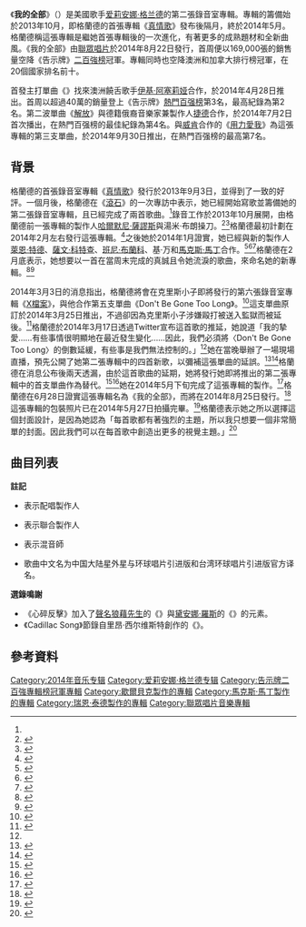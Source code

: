 {{NoteTA 
|G1=Show
|G2=Music
|G3=Ariana Grande
|T=zh-hans:我的全部 (爱莉安娜·格兰德专辑);zh-hant:我的全部 (亞莉安娜·格蘭德專輯)
|1=zh-hans:我的全部 (爱莉安娜·格兰德专辑);zh-hant:我的全部 (亞莉安娜·格蘭德專輯)
}}
{{Infobox album
| name       = ''My Everything''<br/>我的全部
| type       = studio
| artist     = [[爱莉安娜·格兰德|爱莉安娜·格兰德]]
| cover      = Ariana Grande My Everything 2014 album artwork.png
| border     = yes
| alt        =
| released   = {{Start date|2014|8|25}}
| recorded   = 2013年10月至2014年5月
| venue      =
| studio     = {{collapsible list|title={{nobold|以下}}|{{plainlist|
*{{tsl|en|Conway Recording Studios}}，Record Plant Studios，Hollywood and Zeddi Studios和Vietom Studios<br><small>（[[加利福尼亚州|加利福尼亚州]][[洛杉矶|洛杉矶]]）</small>
*{{tsl|en|Wolf Cousins Studios}}和P.S Studios<br><small>（瑞典[[斯德哥尔摩|斯德哥尔摩]]）</small>
*Matzah Ball Studios和Doe Studios<br><small>（[[纽约|纽约]]）</small>
}}}}
| genre      = {{flatlist|
* [[流行_(音樂類型)|流行]]
* [[当代节奏布鲁斯|節奏藍調]]
}}
| length     = 40:31
| label      = [[聯眾唱片|聯眾]]
| producer   = {{flatlist|
* [[斯库特·布劳恩|斯库特·布劳恩]]{{small|（[[執行製作人|執行製作]]）}}
* 温迪·戈尔茨坦{{small|（執行製作）}}
* [[爱莉安娜·格兰德|爱莉安娜·格兰德]]{{small|（執行製作）}}
* [[马克斯·马丁|马克斯·马丁]]
*[[歇爾貝克_(唱片製作人)|歇爾貝克]]
*[[班尼·布兰科|班尼·布兰科]]
*{{tsl|en|Savan Kotecha|萨万·科特查}}
*[[瑞恩·泰德|瑞恩·泰德]]
*{{tsl|en|Tommy Brown (record producer)|汤米·布朗}}
*{{tsl|en|Rodney Jerkins|罗德尼·杰金斯|Darkchild}}
*{{tsl|en|Ilya Salmanzadeh|伊利亚·萨尔曼扎德}}
*[[捷德|捷德]]
*{{tsl|en|Key Wane|基·万}}
*{{tsl|en|Pop & Oak}}
}}
| prev_title = 《{{tsl|en|Christmas Kisses||Christmas Kisses}}》
| prev_year  = 2013
| this_album = 《'''我的全部'''》<br/>（2014年）
| next_title = 《[[The_Remix|The Remix]]》
| next_year  = 2015
| misc       = {{Extra chronology
 | artist     = [[爱莉安娜·格兰德|爱莉安娜·格兰德]]录音室专辑
 | type       = studio
 | prev_title = 《[[挚爱_(爱莉安娜·格兰德专辑)|挚爱]]》
 | prev_year  = 2013
 | title      = 《我的全部》
 | year       = 2014
 | next_title = 《[[危险女人|危险女人]]》
 | next_year  = 2016
}}{{Singles
 | name        = 我的全部
 | type        = studio
 | single1     = 《{{tsl|en|Problem (song)|愛情麻煩|愛情麻煩}}》
 | single1date = 2014年4月28日
 | single2     = 《[[释放_(爱莉安娜·格兰德歌曲)|释放]]》
 | single2date = 2014年7月2日
 | single3     = 《[[砰砰|砰砰]]》
 | single3date = 2014年7月28日
 | single4     = 《[[用力爱我|用力爱我]]》
 | single4date = 2014年9月30日
 | single5     = 《[[下不為例|下不為例]]》
 | single5date = 2015年2月10日
}}
}}

《'''我的全部'''》（{{lang-en|''My Everything''}}）是美國歌手[[爱莉安娜·格兰德|爱莉安娜·格兰德]]的第二張錄音室專輯。專輯的籌備始於2013年10月，即格蘭德的首張專輯《[[真情歌_(亞莉安娜·格蘭德專輯)|真情歌]]》發布後隔月，終於2014年5月。格蘭德稱這張專輯是繼她首張專輯後的一次進化，有著更多的成熟題材和全新曲風。《我的全部》由[[Republic_Records|聯眾唱片]]於2014年8月22日發行，首周便以169,000張的銷售量空降《告示牌》[[告示牌二百強專輯榜|二百強榜]]冠軍。專輯同時也空降澳洲和加拿大排行榜冠軍，在20個國家排名前十。

首發主打單曲《{{tsl|en|Problem (song)|愛情麻煩|愛情麻煩}}》找來澳洲饒舌歌手[[伊基·阿塞莉娅|伊基·阿塞莉娅]]合作，於2014年4月28日推出。首周以超過40萬的銷量登上《告示牌》[[告示牌熱門100單曲榜|熱門百强榜]]第3名，最高紀錄為第2名。第二波單曲《[[释放_(爱莉安娜·格兰德歌曲)|解放]]》與德籍俄裔音樂家兼製作人[[捷德|捷德]]合作，於2014年7月2日首次播出，在熱門百强榜的最佳紀錄為第4名。與[[威肯|威肯]]合作的《[[用力爱我|用力愛我]]》為這張專輯的第三支單曲，於2014年9月30日推出，在熱門百强榜的最高第7名。

==背景==
{{Quote box
| quote  = 「這正是我想要做出一點變化的專輯。我並不想要讓它聽起來像是《真情歌》延伸。我想使它聽起來像是一次進化。我想探索更多的音調，並做出一些嘗試。我有一大堆令我感到興奮的點子，也有很多東西要嘗試。」
| source =格蘭德，專輯冊頁。<ref name=Extension>{{cite web|last1=Krishnamurthy|first1=Sowmya|title=Q&A: Ariana Grande on 'Yours Truly' and Judging Miley Cyrus|url=http://www.rollingstone.com/music/news/q-a-ariana-grande-on-yours-truly-and-judging-miley-cyrus-20130911|website=Rolling Stone|date=2013-09-11|accessdate=2014-11-18|archive-date=2018-04-07|archive-url=https://web.archive.org/web/20180407120351/https://www.rollingstone.com/music/news/q-a-ariana-grande-on-yours-truly-and-judging-miley-cyrus-20130911|dead-url=no}}</ref>
| width  = 25%
| align  = left
}}
格蘭德的首張錄音室專輯《[[真情歌_(亞莉安娜·格蘭德專輯)|真情歌]]》發行於2013年9月3日，並得到了一致的好評。一個月後，格蘭德在《[[滾石_(雜誌)|滾石]]》的一次專訪中表示，她已經開始寫歌並籌備她的第二張錄音室專輯，且已經完成了兩首歌曲。<ref name="Extension" />錄音工作於2013年10月展開，由格蘭德前一張專輯的製作人[[哈爾默尼·薩謬斯|哈爾默尼·薩謬斯]]與湯米·布朗操刀。<ref>{{cite web|title=Ariana Grande Twitter announces she's working on second album in studio|url=http://www.musictimes.com/articles/3392/20140113/ariana-grande-twitter-announces-shes-working-second-album-studio.htm|publisher=Music Times|date=2014-01-13|first=Carolyn|last=Menyes|accessdate=2014-11-18|archive-date=2019-04-05|archive-url=https://web.archive.org/web/20190405004711/https://www.musictimes.com/articles/3392/20140113/ariana-grande-twitter-announces-shes-working-second-album-studio.htm|dead-url=no}}</ref><ref name="Ridiculous">{{cite web|last1=Joanne|first1=Dorke|title=Ariana Grande Confirms New Song 'Ridiculous'|url=http://www.mtv.co.uk/ariana-grande/news/ariana-grande-confirms-new-song-ridiculous|website=MTV News UK|date=2013-10-13|accessdate=2014-11-18|archive-date=2019-04-02|archive-url=https://web.archive.org/web/20190402115430/http://www.mtv.co.uk/ariana-grande/news/ariana-grande-confirms-new-song-ridiculous|dead-url=no}}</ref>格蘭德最初計劃在2014年2月左右發行這張專輯。<ref>{{cite web|title=Ariana Grande Starts Working On Her Second Album|url=http://www.disneydreaming.com/2013/10/31/ariana-grande-starts-working-on-her-second-album/|work=Disneydreaming.com|date=2013-10-31|first=Disney Dreaming|accessdate=2014-11-18|deadurl=yes|archiveurl=https://web.archive.org/web/20131203014804/http://www.disneydreaming.com/2013/10/31/ariana-grande-starts-working-on-her-second-album/|archivedate=2013-12-03}}</ref>之後她於2014年1月證實，她已經與新的製作人[[萊恩·特德|萊恩·特德]]、[[薩文·科特查|薩文·科特查]]、[[班尼·布蘭科|班尼·布蘭科]]、基·万和[[馬克斯·馬丁|馬克斯·馬丁]]合作。<ref>{{cite web|last=Lee|first=Christina|title=Ariana Grande Talks Working With Max Martin For Second Album|url=http://www.idolator.com/7503309/ariana-grande-second-album-producers-max-martin|publisher=SpinMedia|date=2014-01-27|accessdate=2014-11-18|archive-date=2021-02-21|archive-url=https://web.archive.org/web/20210221010218/https://www.idolator.com/7503309/ariana-grande-second-album-producers-max-martin|dead-url=no}}</ref><ref>{{cite web|last=Fox|first=Sarah|title=Ariana Grande back to work in the studio, recording second album|url=http://theslanted.com/2014/01/12960/ariana-grande-back-to-work-in-the-studio-recording-second-album/|publisher=Grimm Media Publications LLC|date=2014-01-13|accessdate=2014-11-18|archive-date=2019-06-29|archive-url=https://web.archive.org/web/20190629065828/https://theslanted.com/2014/01/12960/ariana-grande-back-to-work-in-the-studio-recording-second-album/|dead-url=no}}</ref><ref>{{cite web|last1=Lipshutz|first1=Jason|title=Ariana Grande Talks 'Problem' Single & Second Album, Due Out August/September|url=http://www.billboard.com/articles/columns/pop-shop/6070079/ariana-grande-talks-problem-single-second-album-due-out|website=Billboard|date=2014-04-28|accessdate=2014-11-18|archive-date=2014-05-01|archive-url=https://web.archive.org/web/20140501095225/http://www.billboard.com/articles/columns/pop-shop/6070079/ariana-grande-talks-problem-single-second-album-due-out|dead-url=no}}</ref>格蘭德在2月底表示，她想要以一首在當周末完成的真誠且令她流淚的歌曲，來命名她的新專輯。<ref>{{cite web|last1=Grande|first1=Ariana|title=progress update! I think I want to name the album...|url=https://www.facebook.com/arianagrande/posts/10151965028436027?stream_ref=10|website=Facebook|date=2014-02-25|accessdate=2014-11-18|archive-date=2020-08-08|archive-url=https://web.archive.org/web/20200808073045/https://www.facebook.com/arianagrande/posts/10151965028436027?stream_ref=10|dead-url=no}}</ref><ref>{{cite web|last1=Smith|first1=Carl|title=Ariana Grande Teases Her Second Album: "It's Very Special and Honest'|url=http://www.sugarscape.com/main-topics/music/1020852/ariana-grande-teases-her-second-album-its-very-special-and-honest|website=Sugar Scape|date=2014-02-25|accessdate=2014-11-18|archive-date=2014-10-20|archive-url=https://web.archive.org/web/20141020003301/http://www.sugarscape.com/main-topics/music/1020852/ariana-grande-teases-her-second-album-its-very-special-and-honest|dead-url=no}}</ref>

2014年3月3日的消息指出，格蘭德將會在克里斯小子即將發行的第六張錄音室專輯《[[X檔案_(克里斯小子專輯)|X檔案]]》，與他合作第五支單曲《Don't Be Gone Too Long》。<ref>{{cite web|last=Wass|first=Mike|title=Ariana Grande’s Duet With Chris Brown Is Apparently Called "Don't Be Gone Too Long"|url=http://www.idolator.com/7508177/ariana-grande-duet-chris-brown-dont-be-gone-too-long|publisher=SpinMedia|date=2014-03-03|accessdate=2014-11-18|archive-date=2014-11-05|archive-url=https://web.archive.org/web/20141105172446/http://www.idolator.com/7508177/ariana-grande-duet-chris-brown-dont-be-gone-too-long|dead-url=no}}</ref>這支單曲原訂於2014年3月25日推出，不過卻因為克里斯小子涉嫌毆打被送入監獄而被延後。<ref name=":1">{{cite web|last=Wass|first=Mike|title=Chris Brown And Ariana Grande's Duet "Don't Be Gone Too Long" Has Been Postponed|url=http://www.idolator.com/7510240/chris-brown-ariana-grande-duet-postponed|publisher=SpinMedia|date=2014-03-17|accessdate=2014-11-18|archive-date=2014-10-18|archive-url=https://web.archive.org/web/20141018181543/http://www.idolator.com/7510240/chris-brown-ariana-grande-duet-postponed|dead-url=no}}</ref>格蘭德於2014年3月17日透過Twitter宣布這首歌的推延，她說道「我的摯愛……有些事情很明顯地在最近發生變化……因此，我們必須將〈Don't Be Gone Too Long〉的倒數延緩，有些事是我們無法控制的。」<ref name=":1" />她在當晚舉辦了一場現場直播，預先公開了她第二張專輯中的四首新歌，以彌補這張單曲的延誤。<ref>{{cite web|last=Inocencio|first=Marc|title=Ariana Grande Teases Four New Songs During LiveStream: Listen|url=http://www.ryanseacrest.com/2014/03/24/ariana-grande-teases-four-news-song-during-livestream-listen/|publisher=Ryan Seacrest Productions|access-date=2015-02-16|archive-date=2014-05-10|archive-url=https://web.archive.org/web/20140510030414/http://www.ryanseacrest.com/2014/03/24/ariana-grande-teases-four-news-song-during-livestream-listen/|dead-url=no}}</ref><ref name=Livesteam>{{cite web|last1=Garibaldi|first1=Christina|title=Ariana Grande Teases New Music In Livestream…And Everyone Missed It?|url=http://www.mtv.com/news/1724688/ariana-grande-teases-new-music-in-livestreamand-everyone-missed-it/|website=MTV|date=2014-03-24|access-date=2015-02-16|archive-date=2020-11-26|archive-url=https://web.archive.org/web/20201126074649/http://www.mtv.com/news/1724688/ariana-grande-teases-new-music-in-livestreamand-everyone-missed-it/|dead-url=no}}</ref>格蘭德在消息公布後兩天透漏，由於這首歌曲的延期，她將發行她即將推出的第二張專輯中的首支單曲作為替代。<ref>{{cite web|last=Grande|first=Ariana|title=now you'll be getting my 1st|url=https://twitter.com/ArianaGrande/status/446445506508898304|publisher=Twitter|access-date=2015-02-16|archive-date=2016-03-10|archive-url=https://web.archive.org/web/20160310095938/https://twitter.com/arianagrande/status/446445506508898304|dead-url=no}}</ref><ref>{{cite web|title=Grande confirms Brown single is on hold|url=http://www.covermg.com/grande-confirms-brown-single-is-on-hold/|publisher=Think Agency|deadurl=yes|archiveurl=https://web.archive.org/web/20140518025642/http://www.covermg.com/grande-confirms-brown-single-is-on-hold/|archivedate=2014-05-18}}</ref>她在2014年5月下旬完成了這張專輯的製作。<ref>{{cite web|title=Ariana Grande Is Completing Her Sophomore Album This Week|url=http://www.disneydreaming.com/2014/05/23/ariana-grande-is-completing-her-sophomore-album-this-week/|website=Disney Dreaming|date=2014-05-23|deadurl=yes|archiveurl=https://web.archive.org/web/20140714130149/http://www.disneydreaming.com/2014/05/23/ariana-grande-is-completing-her-sophomore-album-this-week/|archivedate=2014-07-14}}</ref>格蘭德在6月28日證實這張專輯名為《我的全部》，而將在2014年8月25日發行。<ref>{{cite web|last1=Peters|first1=Mitchell|title=Ariana Grande Announces Second Album 'My Everything,' Teases 'Break Free' Video|url=http://www.billboard.com/articles/columns/pop-shop/6141064/ariana-grande-announces-second-album-my-everything-teases-break-free-zedd|website=Billboard|accessdate=2014-06-29|archive-date=2019-04-12|archive-url=https://web.archive.org/web/20190412154514/https://www.billboard.com/articles/columns/pop-shop/6141064/ariana-grande-announces-second-album-my-everything-teases-break-free-zedd|dead-url=no}}</ref>這張專輯的包裝照片已在2014年5月27日拍攝完畢。<ref>{{cite web|title=Ariana Grande Teases “Problem” Music Video: It’s Coming Soon!|url=http://www.bopandtigerbeat.com/2014/05/ariana-grande-teases-problem-music-video-its-coming-soon/|website=[[虎韻|Tiger Beat]]|date=2014-05-28|access-date=2015-02-16|archive-url=https://web.archive.org/web/20150101213431/http://www.bopandtigerbeat.com/2014/05/ariana-grande-teases-problem-music-video-its-coming-soon/|archive-date=2015-01-01|dead-url=yes}}</ref>格蘭德表示她之所以選擇這個封面設計，是因為她認為「每首歌都有著強烈的主題，所以我只想要一個非常簡單的封面。因此我們可以在每首歌中創造出更多的視覺主題。」<ref name=ExclusiveContent>{{cite web|title=Ariana Grande Announces Exclusive Concert!|url=https://www.youtube.com/watch?v=NorphRjDAyc|website=Youtube|accessdate=2014-06-29|archive-date=2014-08-24|archive-url=https://web.archive.org/web/20140824184806/https://www.youtube.com/watch?v=NorphRjDAyc|dead-url=no}}</ref>

==曲目列表==
{{Track listing
| extra_column = 製作人
| total_length = 40:31
| headline = 《我的全部》{{nobold|– 標準版}}<ref>{{cite web|title=iTunes – Music – My Everything by Ariana Grande|url=https://itunes.apple.com/nz/album/my-everything/id894328871|publisher=[[ITunes_Store|iTunes Store]] (NZ). [[蘋果公司|蘋果公司]]|accessdate=2014-07-01|archive-date=2019-04-02|archive-url=https://web.archive.org/web/20190402132252/https://itunes.apple.com/nz/album/my-everything/id894328871|dead-url=no}}</ref>
| title1 = 《開場》<br>"Intro"
| writer1 = {{flatlist|
* {{tsl|en|Tommy Brown (record producer)|汤米·布朗}}
* {{tsl|en|Victoria Monet|维多利亚·莫奈|维多利亚·麦卡恩斯}}
* [[爱莉安娜·格兰德|爱莉安娜·格兰德]]
}}
| extra1 = 布朗
| length1 = 1:20
| title2 = 《{{tsl|en|Problem (song)|愛情麻煩|愛情麻煩}}》<br>"Problem"
| note2 = [[伊基·阿塞莉娅|伊基·阿塞莉娅]]助陣演唱
| writer2 = {{flatlist|
* {{tsl|en|Ilya Salmanzadeh|伊利亚·萨尔曼扎德}}
* [[马克斯·马丁|马克斯·马丁]]
* {{tsl|en|Savan Kotecha|萨万·科特查}}
* [[伊基·阿塞莉娅|阿米菲斯特·凱莉]]
* 亞莉安娜<ref name="rollingstone.com">Greene, Andy (May 22, 2014)|[[爱莉安娜·格兰德e|爱莉安娜·格兰德e]] [https://www.rollingstone.com/music/news/how-ariana-grande-and-max-martin-made-problem-the-song-of-the-summer-20140522 "How Ariana Grande and Max Martin Made 'Problem' the Song of the Summer"]. ''[[滾石_(雜誌)|Rolling Stone]]''. Retrieved November 23, 2015.</ref><!-- Per the album's booklet, she's also listed as a songwriter -->
}}
| extra2 = {{flatlist|
* 馬丁
* {{tsl|en|Ilya Salmanzadeh|伊利亚·萨尔曼扎德|伊利亚}}
* [[歇爾貝克_(唱片製作人)|歇爾貝克]]
* {{tsl|en|Carolina Liar|卡罗莱纳骗子|彼得·卡尔松}}{{ref|a|[a]}}
}}
| length2 = 3:13
| title3 = 《[[下不為例|下不為例]]》<br>"One Last Time"
| writer3 = {{flatlist|
* [[大衛·庫塔_(DJ)|大衛·庫塔]]
* 科特查
* {{tsl|en|Giorgio Tuinfort|乔治·图伊福特}}
* [[拉米·雅各布|拉米·雅各布]]
* {{tsl|en|Carl Falk|卡尔·福克}}
}}
| extra3 = {{flatlist|
* 福克
* [[拉米·雅各布|拉米]]
* 伊利亞{{ref|b|[b]}}
* 图伊福特{{ref|b|[b]}}
* 科特查{{ref|a|[a]}}
}}
| length3 = 3:17
| title4 = 《徒勞無功》<br>"Why Try"
| writer4 = {{flatlist|
* [[班尼·布兰科|班尼·布兰科]]
* [[瑞恩·泰德|瑞恩·泰德]]
* {{tsl|en|Ammar Malik|阿玛尔·马利克}}
* {{tsl|en|Noel Zancanella|诺尔·赞卡内拉}}
}}
| extra4 = {{flatlist|
* 泰德
* [[班尼·布兰科|班尼·布兰科]]
* 赞卡尼亚
}}
| length4 = 3:31
| title5 = 《[[释放_(爱莉安娜·格兰德歌曲)|解放]]》<br>"Break Free"
| note5 = [[捷德|捷德]]助陣製作
| writer5 = {{flatlist|
* [[捷德|安东·扎斯拉夫斯基]]
* 馬丁
* 科特查
}}
| extra5 = {{flatlist|
* 捷德
* 馬丁
}}
| length5 = 3:35
| title6 = 《{{tsl|en|Best Mistake|最美的錯誤}}》<br>"Best Mistake"
| note6 = [[大肖恩|大肖恩]]助陣演唱
| writer6 = {{flatlist|
* [[大肖恩|肖恩·安德森]]
* {{tsl|en|Key Wane|基·万|德韦恩·韦尔二世}}
* 亞莉安娜
}}
| extra6 = {{flatlist|
* {{tsl|en|Key Wane|基·万}}
* 辣酱{{ref|a|[a]}}
}}
| length6 = 3:53
| title7 = 《我的寶貝》<br>"Be My Baby"
| note7 = {{tsl|en|Cashmere Cat|羊絨貓}}助陣製作
| writer7 = {{flatlist|
* 列文
* {{tsl|en|Cashmere Cat|羊絨貓|马格纳斯·奥古斯特·赫伊贝尔}}
* {{tsl|en|Rock City (duo)||塞隆·托马斯}}
* {{tsl|en|Rock City (duo)||蒂莫西·托马斯}}
* {{tsl|en|Lido (musician)||彼得·洛斯内加尔德}}
}}
| extra7 = {{flatlist|
* 本尼·布兰科
* 羊绒猫
* {{tsl|en|Lido (musician)||利多}}
}}
| length7 = 3:36
| title8 = 《心碎反擊》<br>"Break Your Heart Right Back"
| note8 = [[唐納·葛洛佛|唐納·葛洛佛]]助陣演唱
| writer8 = {{flatlist|
* 柯比·多克雷
* {{tsl|en|Pop Wansel|波普·万塞尔|安德鲁·“Pop”·万塞尔}}
* {{tsl|en|Oak Felder|奥克·费尔德|沃伦·“奥克”·费尔德}}
* [[唐納·葛洛佛|唐納·葛洛佛]]
* {{tsl|en|Bernard Edwards|伯纳德·爱德华兹}}
* {{tsl|en|Nile Rodgers|尼罗·罗杰斯}}
* {{tsl|en|Stevie J|史蒂文·乔丹}}
* [[聲名狼藉先生|聲名狼藉先生]]
* [[尚恩·库姆斯|尚恩·库姆斯]]
* {{tsl|en|Mase|梅斯|梅森·贝塔}}
}}
| extra8 = {{tsl|en|Pop & Oak||Pop & Oak}}
| length8 = 4:13
| title9 = 《[[用力爱我|用力爱我]]》<br>"Love Me Harder"
| note9 = 與[[威肯|威肯]]合唱
| writer9 = {{flatlist|
* 馬丁
* 科特查
* {{tsl|en|Peter Svensson|彼得·斯文森}}
* {{tsl|en|Ali Payami|阿里·帕亚米}}
* [[威肯|亚伯·特斯法耶]]
* {{tsl|en|Belly (rapper)|貝利|艾哈迈德·巴尔舍}}
}}
| extra9 = {{flatlist|
* 帕亞米
* 斯文森
* 彼特{{ref|a|[a]}}
}}
| length9 = 3:56
| title10 = 《只要一點點》<br>"Just a Little Bit of Your Heart"
| writer10 = {{flatlist|
* [[哈利·斯泰爾斯|哈利·斯泰爾斯]]
* {{tsl|en|Carolina Liar|卡罗莱纳骗子|彼得·卡尔松}}
}}
| extra10 = {{flatlist|
* 约翰
* 彼特{{ref|a|[a]}}
}}
| length10 = 3:51
| title11 = 《上下其手》<br>"Hands on Me"
| note11 = {{tsl|en|ASAP Ferg}}助陣演唱
| writer11 = {{flatlist|
* {{tsl|en|Rodney Jerkins|罗德尼·杰金斯}}
* 艾丽西娅·蕾妮·威廉姆斯
* 阿德里安·比尔奇
* {{tsl|en|ASAP Ferg||小达罗德·弗格森}}
}}
| extra11 = {{flatlist|
* {{tsl|en|罗德尼·杰金斯||Darkchild}}
* {{tsl|en|Hollywood Hot Sauce|好萊塢辣醬|辣醬}}
}}
| length11 = 3:13
| title12 = 《我的全部》<br>"My Everything"
| writer12 = {{flatlist|
* 亞莉安娜
* 布朗
* 麦肯兹
* {{tsl|en|Taylor Parks|泰勒·帕克}}
}}
| extra12 = {{flatlist|
* 布朗
* 麦肯兹{{ref|a|[a]}}
}}
| length12 = 2:48
}}
{{Track listing
| extra_column = 製作人
| total_length = 51:10
| headline = 《我的全部》{{nobold|– 豪華版（加值曲目）}}<ref>{{cite web|title=iTunes – Music – My Everything (Deluxe) by Ariana Grande|ur價值https://itunes.apple.com/nz/album/my-everything-deluxe/id894161577|publisher=[[ITunes_Store|iTunes Store]] (NZ). [[蘋果公司|蘋果公司]]|accessdate=2014-07-01}}</ref>
| collapsed = yes
| title13 = 《[[砰砰|砰砰]]》<br>"Bang Bang"
| note13 = 與[[洁西·J|洁西·J]]和[[妮琪·米娜|妮琪·米娜]]合唱
| writer13 = {{flatlist|
* 馬丁
* 科特查
* {{tsl|en|Carolina Liar|卡罗莱纳骗子|里卡德·戈兰森}}
* [[妮琪·米娜|奥尼卡·瑪拉奇]]
}}
| extra13 = {{flatlist|
* 馬丁
* 戈兰森
* 伊利亞
* {{tsl|en|Kuk Harrell|库克·哈勒尔}}{{ref|a|[a]}}
}}
| length13 = 3:18
| title14 = 《唯一》<br>"Only 1"
| writer14 = {{flatlist|
* 亞莉安娜
* 布朗
* 特拉维斯·赛勒斯
* 麦肯兹
* 丹尼斯·詹金斯
}}
| extra14 = {{flatlist|
* 亞莉安娜
* 布朗
* 赛勒斯
* 麦肯兹{{ref|a|[a]}}
}}
| length14 = 3:14
| title15 = 《你不懂》<br>"You Don't Know Me"
| writer15 = {{flatlist|
* 亞莉安娜
* {{tsl|en|Harmony Samuels|哈莫尼·塞缪尔}}
* {{tsl|en|Carmen Reece|卡门·里斯|海伦·“卡门·里斯”·卡尔弗}}
* 艾尔·舍罗德·兰伯特
* 莫里斯·大卫·韦德
}}
| extra15 = {{flatlist|
* 塞缪尔斯
* Jo Blaq{{ref|a|[a]}}
}}
| length15 = 3:52
}}
{{Track listing
| extra_column = 製作人
| total_length =
| headline = 《我的全部》{{nobold|– 意大利版（加值曲目）}}<ref>{{cite web|url=http://www.universalmusic.it/pop/artista/disc''My Everything'' a/?ccidp=31Italian edition (bonus tracks)title=Ariana Grande My Everything Italian Edition – Album & cd –  Universal Music Pop|work=universalmusic.it|accessdate=2015-07-08}}{{Dead link|date=2019年11月 |bot=InternetArchiveBot |fix-attempted=yes }}</ref>
| collapsed = yes
| title16 = 《下不爲例》
| note16   = {{tsl|en|Fedez|费德斯}}助陣演唱
| writer16 = {{flatlist|
* 圭塔
* 科特查
* 图伊福特
* 雅库布
* 福克
}}
| extra16 = {{flatlist|
* 福克
* 雅库布
* 伊利亞{{ref|b|[b]}}
* 图伊福特{{ref|b|[b]}}
* 科特查{{ref|a|[a]}}
}}
| length16 = 3:18
| title17 = 《用力愛我》
| note17 = 亞莉安娜和威肯合唱）（亚历克斯·盖内亚重混版
| writer17 = {{flatlist|
* 馬丁
* 科特查
* 斯文森
* 帕亚米
* 特斯法耶
* 巴尔舍
}}
| extra17 = {{flatlist|
* 帕亚米
* 斯文森
* 彼特{{ref|a|[a]}}
}}
| length17 = 3:32
| length18 = 4:05
| title18 = 《下不爲例》
| note18    = 加佐重混版
| writer18 = {{flatlist|
* 圭塔
* 科特查
* 图伊福特
* 雅库布
* 福克
}}
| extra18 = {{flatlist|
* 福克
* 雅库布
* 伊利亞{{ref|b|[b]}}
* 图伊福特{{ref|b|[b]}}
* 科特查{{ref|a|[a]}}
}}
}}
{{Track listing
| extra_column = 製作人
| total_length =
| headline = 《我的全部》{{nobold|– 法國再版（加值曲目）}}<ref>{{cite web|url=http://musiqueProducer(s)ac.com/a8173663/Ariana-Grande-My''My Everything'' thing-NouveFrench new edition (bonus tracks)n-CD-album|title=My Everything (Nouvelle Édition)|work=Fnac.com|accessdate=2015-07-08}}{{Dead link|date=2019年11月 |bot=InternetArchiveBot |fix-attempted=yes }}</ref>

| collapsed = yes
| title16 = 《下不爲例》
| note16   = Attends-moi）（[[肯吉·季拉克|肯吉·季拉克]]助陣演唱
| writer16 = {{flatlist|
* 圭塔
* 科特查
* 图伊福特
* 雅库布
* 福克
}}
| extra16 = {{flatlist|
* 福克
* 雅库布
* 伊利亞{{ref|b|[b]}}
* 图伊福特{{ref|b|[b]}}
* 科特查{{ref|a|[a]}}
}}
| length16 = 3:14
| title17 = 《用力愛我》
| note17 = 與威肯合唱）（亚历克斯·盖内亚重混版
| writer17 = {{flatlist|
* 馬丁
* 科特查
* 斯文森
* 帕亚米
* 特斯法耶
* 巴尔谢
}}
| extra17 = {{flatlist|
* 帕亚米
* 斯文森
* 彼特{{ref|a|[a]}}
}}
| length17 = 3:32
| length18 = 4:05
| title18 = 《下不爲例》
| note18    = 加佐重混版
| writer18 = {{flatlist|
* 圭塔
* 科特查
* 图伊福特
* 雅库布
* 福克
}}
| extra18 = {{flatlist|
* 福克
* 雅库布
* 伊利亞{{ref|b|[b]}}
* 图伊福特{{ref|b|[b]}}
* 科特查{{ref|a|[a]}}
}}
}}
{{Track listing
| extra_column = 製作人
| total_length =
| headline = 《我的全部》{{nobold|– 比利時[[Fnac|Fnac]]豪華版（加值盤）}}<ref>{{cite web|url=http://www.fr.fnac.be/a7550427/Ariana-Grande-My-everythinBelgian dition-D deluxe edition (bonus disc)-album|title=My everything Edition Deluxe|work=Fnac.com|accessdate=2015-07-08}}</ref><ref>{{cite web|url=http://www.nl.fnac.be/a7550427/Ariana-Grande-My-Everything-Deluxe-Edition-Cd-album|title=My Everything (Deluxe Edition)|work=Fnac.com|accessdate=2015-07-08|archive-date=2015-07-09|archive-url=https://web.archive.org/web/20150709163550/http://www.nl.fnac.be/a7550427/Ariana-Grande-My-Everything-Deluxe-Edition-Cd-album|dead-url=no}}</ref>
| collapsed = yes
| title1 = 《愛情麻煩》
| note1 = 伊基·阿塞莉娅助陣演唱）（DJ Buddha Dub重混版
| writer1 = {{flatlist|
* 萨尔曼扎德
* 馬丁
* 科特查
* 凯莉
}}
| extra1 = {{flatlist|
* 馬丁
* 伊利亞
* 谢尔巴克
* 彼特{{ref|a|[a]}}
}}
| length1 = 6:52
| title2 = 《愛情麻煩》
| note2 = 伊基·阿塞莉娅助陣演唱) (DJ Class重混版
| writer2 = {{flatlist|
* 萨尔曼扎德
* 馬丁
* 科特查
* 凯莉
}}
| extra2 = {{flatlist|
* 馬丁
* 伊利亞
* 谢尔巴克
* 彼特{{ref|a|[a]}}
}}
| length2 = 5:15
}}
{{Track listing
| extra_column = 製作人
| total_length = 54:23
| headline = 《我的全部》{{nobold|– 拉丁美洲版（加值曲目）}}<ref>{{cite web|title=Mixup Producer(s)ic Store – Ariana Grande – My Everythin''My Everything'' uxe) (BonusLatin American edition (bonus track)l=http://www.mixup.com.mx/mixup/Product.aspx?sku=602537994854|publisher=Mixup.com|language=es|accessdate=2014-09-08|deadurl=yes|archiveurl=https://web.archive.org/web/20140911001854/http://www.mixup.com.mx/mixup/Product.aspx?sku=602537994854|archivedate=2014-09-11}}</ref>
| collapsed = yes
| title16 = 《愛情問題》
| note16 = 伊基·阿塞莉娅和[[J·巴爾文|J·巴爾文]]助陣演唱
| writer16 = {{flatlist|
* 萨尔曼扎德
* 馬丁
* 科特查
* 凯莉
}}
| extra16 = {{flatlist|
* 馬丁
* 伊利亞
* 谢尔巴克
* 彼特{{ref|a|[a]}}
}}
| length16 = 3:13
}}
{{Track listing
| extra_column = 製作人
| total_length = 57:45
| headline = 《我的全部》{{nobold|– [[沃爾瑪|沃爾瑪]]獨家版（加值曲目）}}<ref>{{cite web|url=http:Producer(s)ww.walmart.com/ip/My-Everything-Walma''My Everything'' uxe/38378160 沃尔玛|Walmarttl exclusive edition (bonus track)ything (Walmart Exclusive), Ariana Grande |publisher=Wal-Mart Stores, Inc. |accessdate=2014-08-31}}</ref>
| collapsed = yes
| title16 = 《愛情麻煩》
| note16 = 伊基·阿塞莉娅助陣演唱）（韦恩·G俱乐部混音
| writer16 = {{flatlist|
* 萨尔曼扎德
* 馬丁
* 科特查
* 凯莉
}}
| extra16 = {{flatlist|
* 馬丁
* 伊利亞
* 谢尔巴克
* 彼特{{ref|a|[a]}}
* 韦恩·G{{ref|c|[c]}}
}}
| length16 = 6:35
}}
{{Track listing
| extra_column = 製作人
| total_length = 57:27
| headline = 《我的全部》{{nobold|– [[目標百貨|塔吉特]]獨家版（加值曲目）}}<ref>{{cite web |url=htProducer(s)//www.target.com/p/ariana-grande-my-e''My Everything'' ing-deluxe-editio |2=Targetrg exclusive edition (bonus tracks)ive/-/A-15929972 |title=Ariana Grande – My Everything (Deluxe Edition) |publisher=Target |date=2013-03-27 |accessdate=2014-08-20 }}{{Dead link|date=2020年4月 |bot=InternetArchiveBot |fix-attempted=yes }}</ref>
| collapsed = yes
| title16 = 《Cadillac Song》
| writer16 = {{flatlist|
* 亞莉安娜
* 布朗
* 赛勒斯
* 麥肯兹
* {{tsl|en|Leon Sylvers III|里昂·西尔维斯特三世|里昂·西尔维斯特}}
}}
| extra16 = {{flatlist|
* 布朗
* 赛勒斯
* 麥肯兹{{ref|a|[a]}}
}}
| length16 = 2:52
| title17 = 《Too Close》
| writer17 = {{flatlist|
* 亞莉安娜
* 萨缪尔
* 卡尔弗
* 兰伯特
* 韦德
}}
| extra17 = {{flatlist|
* 萨缪尔
* Jo Blaq{{ref|a|[a]}}
}}
| length17 = 3:35
}}
{{Track listing
| extra_column = 製作人
| total_length = 1:00:44
| headline = 《我的全部》{{nobold|– 日本版（加值曲目）}}<ref>{{cite web|title=iTunes – ミュージック – Ariana Grande「My Everything」|url=https://itunes.apple.com/jp/album/my-everything/id894764366|publisher=[[iTunes_Store|iTunes Store]] (JP). [[Apple_Inc.|Apple Inc.]]|accessdate=2014-07-01|language=ja|archive-date=2018-11-15|archive-url=https://web.archive.org/web/20181115200616/https://itunes.apple.com/jp/album/my-everything/id894764366|dead-url=no}}</ref>
| collapsed = yes
| title16 = 《Cadillac Song》
| writer16 = {{flatlist|
* 亞莉安娜
* 布朗
* 赛勒斯
* 麥肯兹
* 西尔维斯特
}}
| extra16 = {{flatlist|
* 布朗
* 赛勒斯
* 麥肯兹{{ref|a|[a]}}
}}
| length16 = 2:52
| title17 = 《Too Close》
| writer17 = {{flatlist|
* 亞莉安娜
* 萨缪尔
* 卡尔弗
* 兰伯特
* 韦德
}}
| extra17 = {{flatlist|
* 萨缪尔
* Jo Blaq{{ref|a|[a]}}
}}
| length17 = 3:35
| title18 = 《{{tsl|en|Baby I|寶貝 我}}》
| note18 = {{tsl|en|Taro Hakase|塔罗·哈基斯}}助陣演唱
| writer18 = {{flatlist|
* [[娃娃臉_(藝人)|肯尼斯·“娃娃臉”·埃德蒙兹]]
* 安东尼奥·迪克森
* {{tsl|en|Patrick "J. Que" Smith||帕特里克·“J. Que”·史密斯}}
}}
| extra18 = {{flatlist|
* 埃德蒙兹
* 迪克森
}}
| length18 = 3:17
}}
{{Track listing
| total_length = 14:42
| headline = 《我的全部》{{nobold|– 日本豪華版（加值DVD）}}<ref>{{cite web|url=http://www.cdjapan.co.jp/product/UICU-1254|title=CDJapan : My E''My Everything'' ing – DeluxJapanese deluxe edition (bonus n [)D+DVD] Ariana Grande CD Album|publisher=Neowing|accessdate=2014-08-06|archive-date=2020-11-16|archive-url=https://web.archive.org/web/20201116203259/https://www.cdjapan.co.jp/product/UICU-1254|dead-url=no}}</ref>
| collapsed = yes
| title1 = 《愛情麻煩》
| note1 = 伊基·阿塞莉娅助陣演唱) (音樂錄像帶
| extra1 =
| length1 = 3:28
| title2 = 《愛情麻煩》
| note2 = 伊基·阿塞莉娅助陣演唱) (歌詞錄像帶
| extra2 =
| length2 = 3:14
| title3 = 官方采訪
| extra3 =
| length3 = 8:00
}}

'''註記'''
*{{small|{{note|a|[a]}}}} 表示配唱製作人
*{{small|{{note|b|[b]}}}} 表示聯合製作人
*{{small|{{note|c|[c]}}}} 表示混音師
*歌曲中文名为中国大陆星外星与环球唱片引进版和台湾环球唱片引进版官方译名。

'''選錄鳴謝'''
*《心碎反擊》加入了[[聲名狼藉先生|聲名狼藉先生]]的《{{tsl|en|Mo Money Mo Problems||Mo Money Mo Problems}}》與[[黛安娜·羅斯|黛安娜·羅斯]]的《{{tsl|en|I'm Coming Out||I'm Coming Out}}》的元素。
*《Cadillac Song》節錄自里昂·西尔维斯特創作的《{{tsl|en|The Sylvers (album)||How Love Hurts}}》。

==參考資料==
{{reflist|2}}


{{爱莉安娜·格兰德}}

[[Category:2014年音乐专辑|Category:2014年音乐专辑]]
[[Category:爱莉安娜·格兰德专辑|Category:爱莉安娜·格兰德专辑]]
[[Category:告示牌二百強專輯榜冠軍專輯|Category:告示牌二百強專輯榜冠軍專輯]]
[[Category:歇爾貝克製作的專輯|Category:歇爾貝克製作的專輯]]
[[Category:馬克斯·馬丁製作的專輯|Category:馬克斯·馬丁製作的專輯]]
[[Category:瑞恩·泰德製作的專輯|Category:瑞恩·泰德製作的專輯]]
[[Category:聯眾唱片音樂專輯|Category:聯眾唱片音樂專輯]]